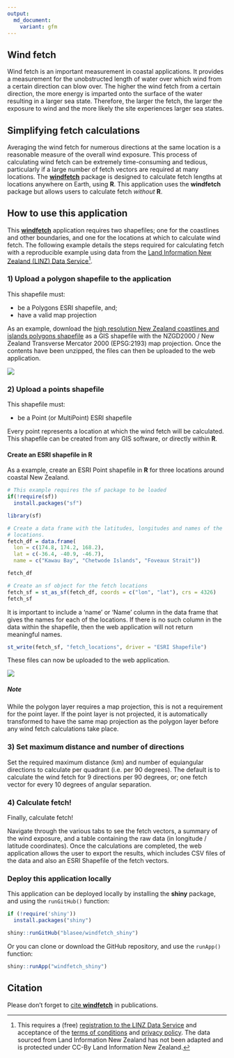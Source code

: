 ```yaml
---
output:
  md_document:
    variant: gfm
---
```


## Wind fetch

Wind fetch is an important measurement in coastal applications. It provides a measurement for the unobstructed length of water over which wind from a certain direction can blow over. The higher the wind fetch from a certain direction, the more energy is imparted onto the surface of the water resulting in a larger sea state. Therefore, the larger the fetch, the larger the exposure to wind and the more likely the site experiences larger sea states.

## Simplifying fetch calculations

Averaging the wind fetch for numerous directions at the same location is a reasonable measure of the overall wind exposure. This process of calculating wind fetch can be extremely time-consuming and tedious, particularly if a large number of fetch vectors are required at many locations. The [**windfetch**](https://github.com/blasee/windfetch) package is designed to calculate fetch lengths at locations anywhere on Earth, using  **R**. This application uses the **windfetch** package but allows users to calculate fetch *without* **R**.

## How to use this application

This [**windfetch**](https://github.com/blasee/windfetch) application requires two shapefiles; one for the coastlines and other boundaries, and one for the locations at which to calculate wind fetch. The following example details the steps required for calculating fetch with a reproducible example using data from the [Land Information New Zealand (LINZ) Data Service](https://data.linz.govt.nz/)[^1].

### 1) Upload a polygon shapefile to the application

This shapefile must:

* be a Polygons ESRI shapefile, and;
* have a valid map projection

As an example, download the [high resolution New Zealand coastlines and islands polygons shapefile](https://data.linz.govt.nz/layer/1153-nz-coastlines-and-islands-polygons-topo-150k/) as a GIS shapefile with the NZGD2000 / New Zealand Transverse Mercator 2000 (EPSG:2193) map projection. Once the contents have been unzipped, the files can then be uploaded to the web application.

![](./figures/upload_poly.png)

### 2) Upload a points shapefile

This shapefile must:

* be a Point (or MultiPoint) ESRI shapefile

Every point represents a location at which the wind fetch will be calculated. This shapefile can be created from any GIS software, or directly within **R**.

#### Create an ESRI shapefile in **R**

As a example, create an ESRI Point shapefile in **R** for three locations around coastal New Zealand.

```r
# This example requires the sf package to be loaded
if(!require(sf))
  install.packages("sf")

library(sf)

# Create a data frame with the latitudes, longitudes and names of the
# locations.
fetch_df = data.frame(
  lon = c(174.8, 174.2, 168.2),
  lat = c(-36.4, -40.9, -46.7),
  name = c("Kawau Bay", "Chetwode Islands", "Foveaux Strait"))

fetch_df

# Create an sf object for the fetch locations
fetch_sf = st_as_sf(fetch_df, coords = c("lon", "lat"), crs = 4326)
fetch_sf
```

It is important to include a 'name' or 'Name' column in the data frame that 
gives the names for each of the locations. If there is no such column in the 
data within the shapefile, then the web application will not return 
meaningful names.

```r
st_write(fetch_sf, "fetch_locations", driver = "ESRI Shapefile")
```

These files can now be uploaded to the web application.

![](./figures/upload_point.png)

##### Note
While the polygon layer requires a map projection, this is not a requirement
for the point layer. If the point layer is not projected, it is automatically 
transformed to have the same map projection as the polygon layer before any 
wind fetch calculations take place.

### 3) Set maximum distance and number of directions

Set the required maximum distance (km) and number of equiangular directions to 
calculate per quadrant (i.e. per 90 degrees). The default is to calculate the
wind fetch for 9 directions per 90 degrees, or; one fetch vector for every 10 
degrees of angular separation.

### 4) Calculate fetch!

Finally, calculate fetch! 

Navigate through the various tabs to see the fetch 
vectors, a summary of the wind exposure, and a table containing the raw data 
(in longitude / latitude coordinates). Once the calculations are completed, 
the web application allows the user to export the results, which includes CSV
files of the data and also an ESRI Shapefile of the fetch vectors.

### Deploy this application locally

This application can be deployed locally by installing the **shiny** package, 
and using the `runGitHub()` function:

```r
if (!require('shiny')) 
  install.packages("shiny")

shiny::runGitHub("blasee/windfetch_shiny")
```

Or you can clone or download the GitHub repository, and use the `runApp()` function:

```r
shiny::runApp("windfetch_shiny")
```

## Citation

Please don't forget to [cite **windfetch**](https://github.com/blasee/windfetch#citation) in
publications.


[^1]: This requires a (free) [registration to the LINZ Data Service](https://data.linz.govt.nz/accounts/register/) and acceptance of the [terms of conditions](https://data.linz.govt.nz/terms-of-use/) and [privacy policy](https://data.linz.govt.nz/privacy-policy/). The data sourced from
Land Information New Zealand has not been adapted and is protected under 
CC-By Land Information New Zealand.
